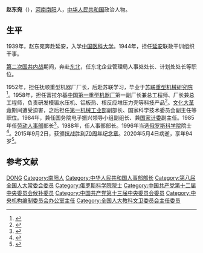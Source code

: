 '''赵东宛'''（{{bd|1926年||2020年|5月4日|catIdx=Zhao}}），[[河南|河南]][[南阳|南阳]]人，[[中华人民共和国|中华人民共和国]]政治人物。

== 生平 ==
1939年，赵东宛奔赴延安，入学[[中国医科大学|中国医科大学]]。1944年，担任[[延安|延安]]联政干训组织干事。

[[第二次国共内战|第二次国共内战]]期间，奔赴[[中国东北地区|东北]]，任东北企业管理局人事处处长、计划处处长等职位。

1952年，担任抚顺重型机器厂厂长，后赴苏联学习，毕业于[[苏联重型机械研究院|苏联重型机械研究院]]<ref>{{cite web| url=http://www.nsa.gov.cn/cenep/portal/user/anon/page/NSACMSPage.page?metainfoId=f7e42c8e1e3743b8a2bc6341b566c3ac&appId=00000000000000000179&categoryCode=100050| title=魏礼群国庆中秋前夕看望袁宝华、赵东宛同志| publisher=国家行政学院| accessdate=September 12, 2011}}{{dead link|date=2018年4月 |bot=InternetArchiveBot |fix-attempted=yes }}</ref>。1958年，担任富拉尔基[[中国第一重型机器厂|中国第一重型机器厂]]第一副厂长兼总工程师、厂长兼总工程师，负责研发模锻水压机、铝板热、核反应堆压力壳等科技产品<ref>{{cite web | url=http://www.cctv.com/news/china/20040812/102024.shtml | title=[东方之子]我眼中的邓小平——赵东宛 | publisher=CCTV | accessdate=September 12, 2011 | archive-date=2016-03-04 | archive-url=https://web.archive.org/web/20160304224056/http://www.cctv.com/news/china/20040812/102024.shtml | dead-url=no }}</ref>。[[文化大革命|文化大革命]]期间遭受迫害，之后担任[[第一机械工业部|第一机械工业部]]副部长、国家科学技术委员会副主任等职位。1984年，兼任国务院电子振兴领导小组副组长、兼[[国家计委|国家计委]]副主任。1985年任[[中华人民共和国人事部|劳动人事部]]部长<ref>{{cite web | url=http://www.51labour.com/labour-law/show-5970.html | title=1986年12月23日 赵东宛部长在劳动人事部科学技术委员会成立大会上的讲话 赵东宛 | publisher=中国劳动咨询网 | accessdate=September 12, 2011 | archive-date=2013年12月2日 | archive-url=https://web.archive.org/web/20131202223050/http://www.51labour.com/labour-law/show-5970.html | dead-url=yes }}</ref>。1988年，任人事部部长。1996年当选[[俄罗斯科学院|俄罗斯科学院]]院士<ref>{{cite web| url=http://www.cnfatong.com.cn/main/home/ns_detail.php?id=6994&nowmenuid=47&cpath=&catid=0| title=赵东宛| publisher=法通天下网| accessdate=September 12, 2011}}{{dead link|date=2018年4月 |bot=InternetArchiveBot |fix-attempted=yes }}</ref>。2015年9月2日，获颁[[抗战胜利70周年纪念章|抗战胜利70周年纪念章]]。2020年5月4日病逝，享年94岁<ref>{{cite web |title=原人事部长赵东宛逝世 曾获抗战70周年纪念章 |url=http://news.sina.com.cn/c/2020-05-19/doc-iirczymk2453779.shtml |website=新浪 |accessdate=2020-05-19}}</ref>。

== 参考文献 ==
{{reflist}}

{{start box}}
{{s-gov}}
{{succession box|[[赵守一|赵守一]]|部门调整|[[中华人民共和国劳动人事部|中华人民共和国劳动人事部]]部长|1985年-1988年}}
{{succession box|部门调整|[[宋德福_(1946年)|宋德福]]|[[中华人民共和国人事部|中华人民共和国人事部]]部长|1988年-1993年}}
{{s-ppo}}
{{s-new|reason=新设机构}}
{{s-title|[[中央机构编制委员会办公室|中央机构编制委员会办公室]]主任|1991年7月－1993年5月}} 
{{s-after|[[宋德福_(1946年)|宋德福]]}}
{{end box}}

{{第6届国务院}}
{{第7届国务院}}

{{Authority control}}
{{DEFAULTSORT:Zhao赵}}
[[Category:赵姓|DONG]]
[[Category:南阳人|Category:南阳人]]
[[Category:中华人民共和国人事部部长|Category:中华人民共和国人事部部长]]
[[Category:第八届全国人大常委会委员|Category:第八届全国人大常委会委员]]
[[Category:俄罗斯科学院院士|Category:俄罗斯科学院院士]]
[[Category:中国共产党第十二届中央委员会候补委员|Category:中国共产党第十二届中央委员会候补委员]]
[[Category:中国共产党第十三届中央委员会委员|Category:中国共产党第十三届中央委员会委员]]
[[Category:中央机构编制委员会办公室主任|Category:中央机构编制委员会办公室主任]]
[[Category:全国人大教科文卫委员会主任委员|Category:全国人大教科文卫委员会主任委员]]